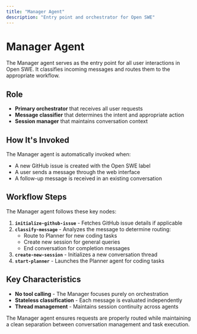 ```yaml
---
title: "Manager Agent"
description: "Entry point and orchestrator for Open SWE"
---
```


# Manager Agent

The Manager agent serves as the entry point for all user interactions in Open SWE. It classifies incoming messages and routes them to the appropriate workflow.

## Role

- **Primary orchestrator** that receives all user requests
- **Message classifier** that determines the intent and appropriate action
- **Session manager** that maintains conversation context

## How It's Invoked

The Manager agent is automatically invoked when:
- A new GitHub issue is created with the Open SWE label
- A user sends a message through the web interface
- A follow-up message is received in an existing conversation

## Workflow Steps

The Manager agent follows these key nodes:

1. **`initialize-github-issue`** - Fetches GitHub issue details if applicable
2. **`classify-message`** - Analyzes the message to determine routing:
   - Route to Planner for new coding tasks
   - Create new session for general queries
   - End conversation for completion messages
3. **`create-new-session`** - Initializes a new conversation thread
4. **`start-planner`** - Launches the Planner agent for coding tasks

## Key Characteristics

- **No tool calling** - The Manager focuses purely on orchestration
- **Stateless classification** - Each message is evaluated independently
- **Thread management** - Maintains session continuity across agents

The Manager agent ensures requests are properly routed while maintaining a clean separation between conversation management and task execution.
